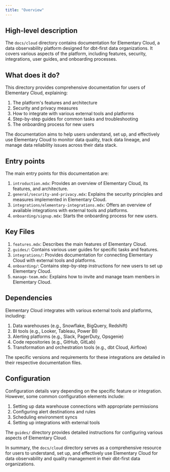 ```yaml
---
title: "Overview"
---
```


## High-level description
The `docs/cloud` directory contains documentation for Elementary Cloud, a data observability platform designed for dbt-first data organizations. It covers various aspects of the platform, including features, security, integrations, user guides, and onboarding processes.

## What does it do?
This directory provides comprehensive documentation for users of Elementary Cloud, explaining:

1. The platform's features and architecture
2. Security and privacy measures
3. How to integrate with various external tools and platforms
4. Step-by-step guides for common tasks and troubleshooting
5. The onboarding process for new users

The documentation aims to help users understand, set up, and effectively use Elementary Cloud to monitor data quality, track data lineage, and manage data reliability issues across their data stack.

## Entry points
The main entry points for this documentation are:

1. `introduction.mdx`: Provides an overview of Elementary Cloud, its features, and architecture.
2. `general/security-and-privacy.mdx`: Explains the security principles and measures implemented in Elementary Cloud.
3. `integrations/elementary-integrations.mdx`: Offers an overview of available integrations with external tools and platforms.
4. `onboarding/signup.mdx`: Starts the onboarding process for new users.

## Key Files
1. `features.mdx`: Describes the main features of Elementary Cloud.
2. `guides/`: Contains various user guides for specific tasks and features.
3. `integrations/`: Provides documentation for connecting Elementary Cloud with external tools and platforms.
4. `onboarding/`: Contains step-by-step instructions for new users to set up Elementary Cloud.
5. `manage-team.mdx`: Explains how to invite and manage team members in Elementary Cloud.

## Dependencies
Elementary Cloud integrates with various external tools and platforms, including:

1. Data warehouses (e.g., Snowflake, BigQuery, Redshift)
2. BI tools (e.g., Looker, Tableau, Power BI)
3. Alerting platforms (e.g., Slack, PagerDuty, Opsgenie)
4. Code repositories (e.g., GitHub, GitLab)
5. Transformation and orchestration tools (e.g., dbt Cloud, Airflow)

The specific versions and requirements for these integrations are detailed in their respective documentation files.

## Configuration
Configuration details vary depending on the specific feature or integration. However, some common configuration elements include:

1. Setting up data warehouse connections with appropriate permissions
2. Configuring alert destinations and rules
3. Scheduling environment syncs
4. Setting up integrations with external tools

The `guides/` directory provides detailed instructions for configuring various aspects of Elementary Cloud.

In summary, the `docs/cloud` directory serves as a comprehensive resource for users to understand, set up, and effectively use Elementary Cloud for data observability and quality management in their dbt-first data organizations.